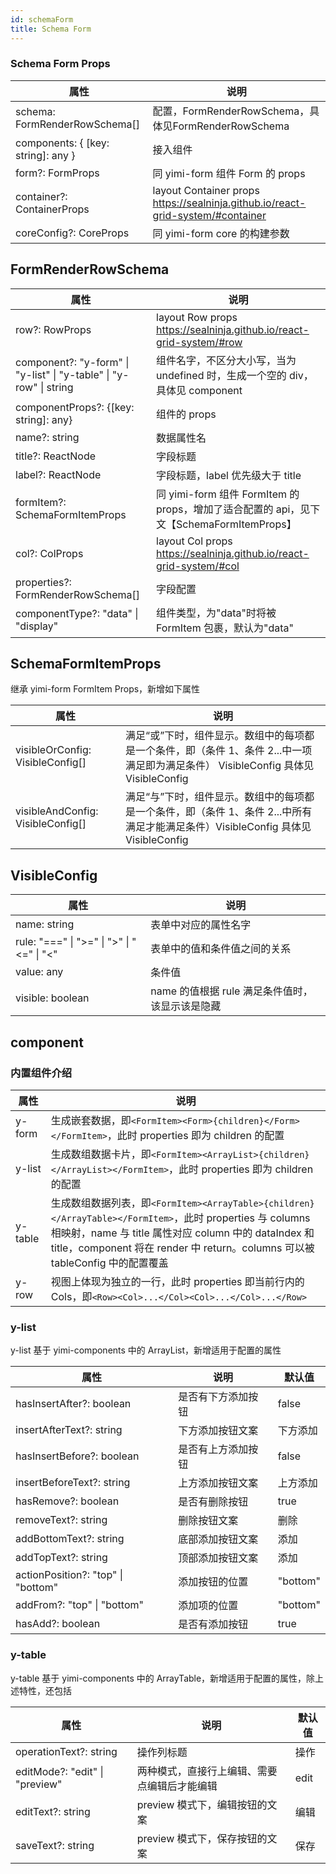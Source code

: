```yaml
---
id: schemaForm
title: Schema Form
---
```



### Schema Form Props

| 属性                               | 说明                                                                                        |
| ---------------------------------- | ------------------------------------------------------------------------------------------- |
| schema: FormRenderRowSchema[]      | 配置，FormRenderRowSchema，具体见<Link to="#formrenderrowschema">FormRenderRowSchema</Link> |
| components: { [key: string]: any } | 接入组件                                                                                    |
| form?: FormProps                   | 同 yimi-form 组件 Form 的 props                                                             |
| container?: ContainerProps         | layout Container props https://sealninja.github.io/react-grid-system/#container             |
| coreConfig?: CoreProps             | 同 yimi-form core 的构建参数                                                                |

## FormRenderRowSchema

| 属性                                                               | 说明                                                                                                       |
| ------------------------------------------------------------------ | ---------------------------------------------------------------------------------------------------------- |
| row?: RowProps                                                     | layout Row props https://sealninja.github.io/react-grid-system/#row                                        |
| component?: "y-form" \| "y-list" \| "y-table" \| "y-row" \| string | 组件名字，不区分大小写，当为 undefined 时，生成一个空的 div，具体见 <Link to="#component">component</Link> |
| componentProps?: {[key: string]: any}                              | 组件的 props                                                                                               |
| name?: string                                                      | 数据属性名                                                                                                 |
| title?: ReactNode                                                  | 字段标题                                                                                                   |
| label?: ReactNode                                                  | 字段标题，label 优先级大于 title                                                                           |
| formItem?: SchemaFormItemProps                                     | 同 yimi-form 组件 FormItem 的 props，增加了适合配置的 api，见下文【SchemaFormItemProps】                   |
| col?: ColProps                                                     | layout Col props https://sealninja.github.io/react-grid-system/#col                                        |
| properties?: FormRenderRowSchema[]                                 | 字段配置                                                                                                   |
| componentType?: "data" \| "display"                                | 组件类型，为"data"时将被 FormItem 包裹，默认为"data"                                                       |  |

## SchemaFormItemProps

继承 yimi-form FormItem Props，新增如下属性

| 属性                              | 说明                                                                                                                                                               |
| --------------------------------- | ------------------------------------------------------------------------------------------------------------------------------------------------------------------ |
| visibleOrConfig: VisibleConfig[]  | 满足“或”下时，组件显示。数组中的每项都是一个条件，即（条件 1、条件 2...中一项满足即为满足条件） VisibleConfig 具体见<Link to="#visibleconfig">VisibleConfig</Link> |
| visibleAndConfig: VisibleConfig[] | 满足“与”下时，组件显示。数组中的每项都是一个条件，即（条件 1、条件 2...中所有满足才能满足条件）VisibleConfig 具体见<Link to="#visibleconfig">VisibleConfig</Link>  |

## VisibleConfig

| 属性                                      | 说明                                            |
| ----------------------------------------- | ----------------------------------------------- |
| name: string                              | 表单中对应的属性名字                            |
| rule: "===" \| ">=" \| ">" \| "<=" \| "<" | 表单中的值和条件值之间的关系                    |
| value: any                                | 条件值                                          |
| visible: boolean                          | name 的值根据 rule 满足条件值时，该显示该是隐藏 |

## component

### 内置组件介绍

| 属性    | 说明                                                                                                                                                                                                                                               |
| ------- | -------------------------------------------------------------------------------------------------------------------------------------------------------------------------------------------------------------------------------------------------- |
| y-form  | 生成嵌套数据，即`<FormItem><Form>{children}</Form></FormItem>`，此时 properties 即为 children 的配置                                                                                                                                               |
| y-list  | 生成数组数据卡片，即`<FormItem><ArrayList>{children}</ArrayList></FormItem>`，此时 properties 即为 children 的配置                                                                                                                                 |
| y-table | 生成数组数据列表，即`<FormItem><ArrayTable>{children}</ArrayTable></FormItem>`，此时 properties 与 columns 相映射，name 与 title 属性对应 column 中的 dataIndex 和 title，component 将在 render 中 return。columns 可以被 tableConfig 中的配置覆盖 |
| y-row   | 视图上体现为独立的一行，此时 properties 即当前行内的 Cols，即`<Row><Col>...</Col><Col>...</Col>...</Row>`                                                                                                                                          |

### y-list

y-list 基于 yimi-components 中的 ArrayList，新增适用于配置的属性

| 属性                               | 说明               | 默认值   |
| ---------------------------------- | ------------------ | -------- |
| hasInsertAfter?: boolean           | 是否有下方添加按钮 | false    |
| insertAfterText?: string           | 下方添加按钮文案   | 下方添加 |
| hasInsertBefore?: boolean          | 是否有上方添加按钮 | false    |
| insertBeforeText?: string          | 上方添加按钮文案   | 上方添加 |
| hasRemove?: boolean                | 是否有删除按钮     | true     |
| removeText?: string                | 删除按钮文案       | 删除     |
| addBottomText?: string             | 底部添加按钮文案   | 添加     |
| addTopText?: string                | 顶部添加按钮文案   | 添加     |
| actionPosition?: "top" \| "bottom" | 添加按钮的位置     | "bottom" |
| addFrom?: "top" \| "bottom"        | 添加项的位置       | "bottom" |
| hasAdd?: boolean                   | 是否有添加按钮     | true     |

### y-table

y-table 基于 yimi-components 中的 ArrayTable，新增适用于配置的属性，除上述特性，还包括

| 属性                           | 说明                                         | 默认值 |
| ------------------------------ | -------------------------------------------- | ------ |
| operationText?: string         | 操作列标题                                   | 操作   |
| editMode?: "edit" \| "preview" | 两种模式，直接行上编辑、需要点编辑后才能编辑 | edit   |
| editText?: string              | preview 模式下，编辑按钮的文案               | 编辑   |
| saveText?: string              | preview 模式下，保存按钮的文案               | 保存   |

